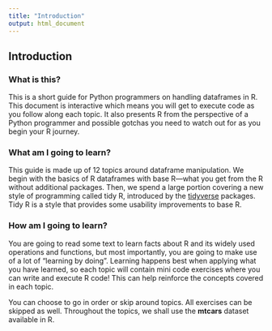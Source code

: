 ```yaml
---
title: "Introduction"
output: html_document
---
```


## Introduction

### What is this?

This is a short guide for Python programmers on handling dataframes in R. This document is interactive which means you will get to execute code as you follow along each topic. It also presents R from the perspective of a Python programmer and possible gotchas you need to watch out for as you begin your R journey.

### What am I going to learn?

This guide is made up of 12 topics around dataframe manipulation. We begin with the basics of R dataframes with base R---what you get from the R without additional packages. Then, we spend a large portion covering a new style of programming called tidy R, introduced by the [tidyverse](https://www.tidyverse.org) packages. Tidy R is a style that provides some usability improvements to base R.

### How am I going to learn?

You are going to read some text to learn facts about R and its widely used operations and functions, but most importantly, you are going to make use of a lot of "learning by doing". Learning happens best when applying what you have learned, so each topic will contain mini code exercises where you can write and execute R code! This can help reinforce the concepts covered in each topic.

You can choose to go in order or skip around topics. All exercises can be skipped as well. Throughout the topics, we shall use the **mtcars** dataset available in R.
